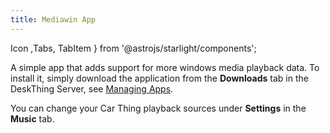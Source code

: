 ```yaml
---
title: Mediawin App
---
```


Icon ,Tabs, TabItem } from '@astrojs/starlight/components';

A simple app that adds support for more windows media playback data. To install it, simply download the application from the **Downloads** tab in the DeskThing Server, see [Managing Apps](/official-apps/deskthing/managing-apps).

You can change your Car Thing playback sources under **Settings** in the **Music** tab.